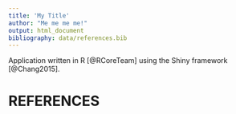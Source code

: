 ```yaml
---
title: 'My Title'
author: "Me me me me!"
output: html_document
bibliography: data/references.bib
---
```


Application written in R [@RCoreTeam] using the Shiny framework [@Chang2015].

# REFERENCES